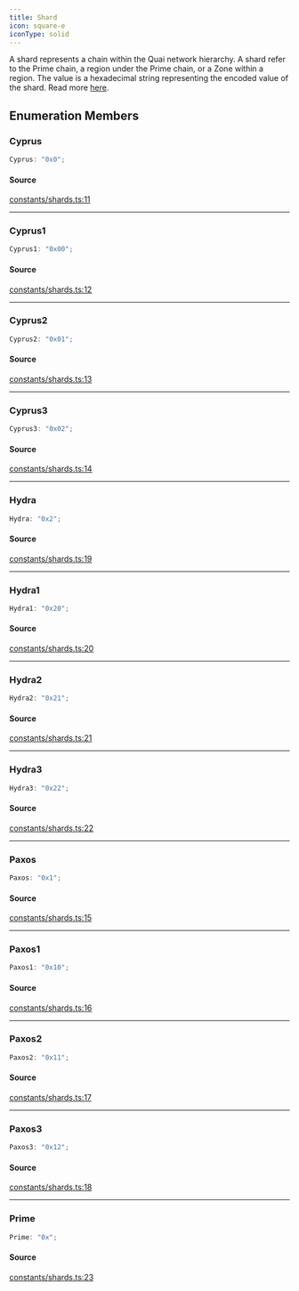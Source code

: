 ```yaml
---
title: Shard
icon: square-e
iconType: solid
---
```


A shard represents a chain within the Quai network hierarchy. A shard refer to the Prime chain, a region under the
Prime chain, or a Zone within a region. The value is a hexadecimal string representing the encoded value of the
shard. Read more [here](https://github.com/quai-network/qips/blob/master/qip-0002.md).

## Enumeration Members

### Cyprus

```ts
Cyprus: "0x0";
```

#### Source

[constants/shards.ts:11](https://github.com/dominant-strategies/quais.js/blob/b933caa87ef69ba5037d92b4910f17bf5321524f/src/constants/shards.ts#L11)

***

### Cyprus1

```ts
Cyprus1: "0x00";
```

#### Source

[constants/shards.ts:12](https://github.com/dominant-strategies/quais.js/blob/b933caa87ef69ba5037d92b4910f17bf5321524f/src/constants/shards.ts#L12)

***

### Cyprus2

```ts
Cyprus2: "0x01";
```

#### Source

[constants/shards.ts:13](https://github.com/dominant-strategies/quais.js/blob/b933caa87ef69ba5037d92b4910f17bf5321524f/src/constants/shards.ts#L13)

***

### Cyprus3

```ts
Cyprus3: "0x02";
```

#### Source

[constants/shards.ts:14](https://github.com/dominant-strategies/quais.js/blob/b933caa87ef69ba5037d92b4910f17bf5321524f/src/constants/shards.ts#L14)

***

### Hydra

```ts
Hydra: "0x2";
```

#### Source

[constants/shards.ts:19](https://github.com/dominant-strategies/quais.js/blob/b933caa87ef69ba5037d92b4910f17bf5321524f/src/constants/shards.ts#L19)

***

### Hydra1

```ts
Hydra1: "0x20";
```

#### Source

[constants/shards.ts:20](https://github.com/dominant-strategies/quais.js/blob/b933caa87ef69ba5037d92b4910f17bf5321524f/src/constants/shards.ts#L20)

***

### Hydra2

```ts
Hydra2: "0x21";
```

#### Source

[constants/shards.ts:21](https://github.com/dominant-strategies/quais.js/blob/b933caa87ef69ba5037d92b4910f17bf5321524f/src/constants/shards.ts#L21)

***

### Hydra3

```ts
Hydra3: "0x22";
```

#### Source

[constants/shards.ts:22](https://github.com/dominant-strategies/quais.js/blob/b933caa87ef69ba5037d92b4910f17bf5321524f/src/constants/shards.ts#L22)

***

### Paxos

```ts
Paxos: "0x1";
```

#### Source

[constants/shards.ts:15](https://github.com/dominant-strategies/quais.js/blob/b933caa87ef69ba5037d92b4910f17bf5321524f/src/constants/shards.ts#L15)

***

### Paxos1

```ts
Paxos1: "0x10";
```

#### Source

[constants/shards.ts:16](https://github.com/dominant-strategies/quais.js/blob/b933caa87ef69ba5037d92b4910f17bf5321524f/src/constants/shards.ts#L16)

***

### Paxos2

```ts
Paxos2: "0x11";
```

#### Source

[constants/shards.ts:17](https://github.com/dominant-strategies/quais.js/blob/b933caa87ef69ba5037d92b4910f17bf5321524f/src/constants/shards.ts#L17)

***

### Paxos3

```ts
Paxos3: "0x12";
```

#### Source

[constants/shards.ts:18](https://github.com/dominant-strategies/quais.js/blob/b933caa87ef69ba5037d92b4910f17bf5321524f/src/constants/shards.ts#L18)

***

### Prime

```ts
Prime: "0x";
```

#### Source

[constants/shards.ts:23](https://github.com/dominant-strategies/quais.js/blob/b933caa87ef69ba5037d92b4910f17bf5321524f/src/constants/shards.ts#L23)
